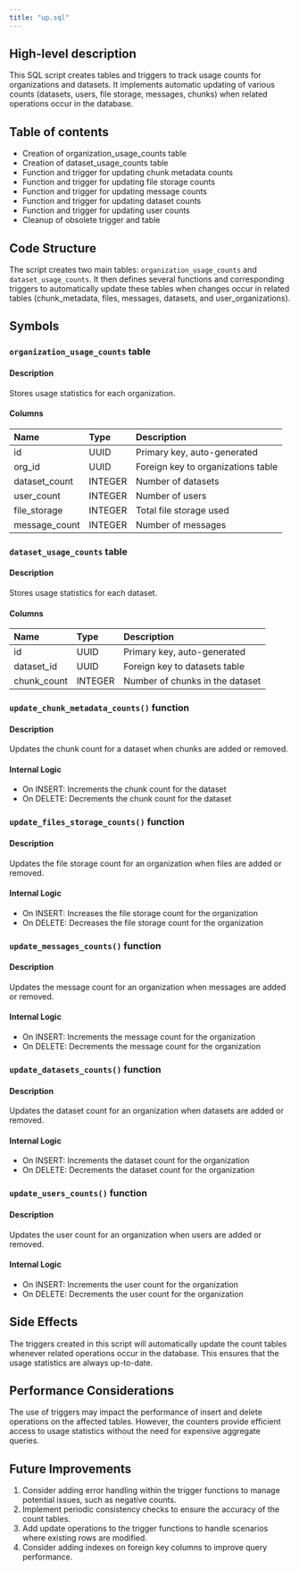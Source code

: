 ```yaml
---
title: "up.sql"
---
```


## High-level description
This SQL script creates tables and triggers to track usage counts for organizations and datasets. It implements automatic updating of various counts (datasets, users, file storage, messages, chunks) when related operations occur in the database.

## Table of contents
- Creation of organization_usage_counts table
- Creation of dataset_usage_counts table
- Function and trigger for updating chunk metadata counts
- Function and trigger for updating file storage counts
- Function and trigger for updating message counts
- Function and trigger for updating dataset counts
- Function and trigger for updating user counts
- Cleanup of obsolete trigger and table

## Code Structure
The script creates two main tables: `organization_usage_counts` and `dataset_usage_counts`. It then defines several functions and corresponding triggers to automatically update these tables when changes occur in related tables (chunk_metadata, files, messages, datasets, and user_organizations).

## Symbols

### `organization_usage_counts` table
#### Description
Stores usage statistics for each organization.

#### Columns
| Name | Type | Description |
|:-----|:-----|:------------|
| id | UUID | Primary key, auto-generated |
| org_id | UUID | Foreign key to organizations table |
| dataset_count | INTEGER | Number of datasets |
| user_count | INTEGER | Number of users |
| file_storage | INTEGER | Total file storage used |
| message_count | INTEGER | Number of messages |

### `dataset_usage_counts` table
#### Description
Stores usage statistics for each dataset.

#### Columns
| Name | Type | Description |
|:-----|:-----|:------------|
| id | UUID | Primary key, auto-generated |
| dataset_id | UUID | Foreign key to datasets table |
| chunk_count | INTEGER | Number of chunks in the dataset |

### `update_chunk_metadata_counts()` function
#### Description
Updates the chunk count for a dataset when chunks are added or removed.

#### Internal Logic
- On INSERT: Increments the chunk count for the dataset
- On DELETE: Decrements the chunk count for the dataset

### `update_files_storage_counts()` function
#### Description
Updates the file storage count for an organization when files are added or removed.

#### Internal Logic
- On INSERT: Increases the file storage count for the organization
- On DELETE: Decreases the file storage count for the organization

### `update_messages_counts()` function
#### Description
Updates the message count for an organization when messages are added or removed.

#### Internal Logic
- On INSERT: Increments the message count for the organization
- On DELETE: Decrements the message count for the organization

### `update_datasets_counts()` function
#### Description
Updates the dataset count for an organization when datasets are added or removed.

#### Internal Logic
- On INSERT: Increments the dataset count for the organization
- On DELETE: Decrements the dataset count for the organization

### `update_users_counts()` function
#### Description
Updates the user count for an organization when users are added or removed.

#### Internal Logic
- On INSERT: Increments the user count for the organization
- On DELETE: Decrements the user count for the organization

## Side Effects
The triggers created in this script will automatically update the count tables whenever related operations occur in the database. This ensures that the usage statistics are always up-to-date.

## Performance Considerations
The use of triggers may impact the performance of insert and delete operations on the affected tables. However, the counters provide efficient access to usage statistics without the need for expensive aggregate queries.

## Future Improvements
1. Consider adding error handling within the trigger functions to manage potential issues, such as negative counts.
2. Implement periodic consistency checks to ensure the accuracy of the count tables.
3. Add update operations to the trigger functions to handle scenarios where existing rows are modified.
4. Consider adding indexes on foreign key columns to improve query performance.